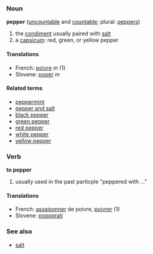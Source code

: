 ===Noun===
'''pepper''' ([[uncountable]] and [[countable]]; plural: [[peppers]])

<!-- not real defs - just to show senses -->
# the [[condiment]] usually paired with [[salt]]
# a [[capsicum]]: red, green, or yellow pepper

====Translations====
*French: [[poivre]] ''m'' (1)
*Slovene: [[poper]] ''m''

====Related terms====
*[[peppermint]]
*[[pepper and salt]]
*[[black pepper]]
*[[green pepper]]
*[[red pepper]]
*[[white pepper]]
*[[yellow pepper]]

===Verb===
'''to pepper'''

<!-- not real defs - just to show senses -->
# usually used in the past particple "peppered with ..."

====Translations====
*French: [[assaisonner]] de poivre, [[poivrer]] (1)
*Slovene: [[popoprati]]

===See also===
*[[salt]]